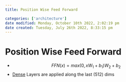 ```yaml
---
title: Position Wise Feed Forward

categories: ['architecture']
date modified: Monday, October 10th 2022, 2:02:19 pm
date created: Tuesday, July 26th 2022, 8:33:15 pm
---
```


# Position Wise Feed Forward
- $$FFN(x) = max(0, xW_{1}+b_{1})W_{2}+b_{2}$$
- [Dense](Dense.qmd) Layers are applied along the last (512) dims



